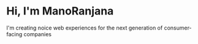 # Hi, I'm ManoRanjana

I'm creating noice web experiences for the next generation of consumer-facing companies
